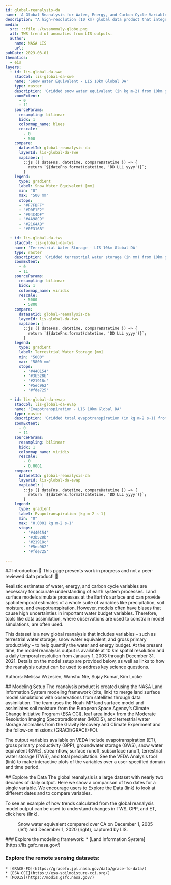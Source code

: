 ```yaml
---
id: global-reanalysis-da
name: 'A Global Reanalysis for Water, Energy, and Carbon Cycle Variables'
description: "A high-resolution (10 km) global data product that integrates NASA’s state-of-the-art model with satellite observations"
media:
  src: ::file ./twsanomaly-globe.png
  alt: TWS trend of anomalies from LIS outputs.
  author:
    name: NASA LIS
    url:
pubDate: 2023-03-01
thematics:
  - eis
layers:
  - id: lis-global-da-swe
    stacCol: lis-global-da-swe
    name: 'Snow Water Equivalent - LIS 10km Global DA'
    type: raster
    description: 'Gridded snow water equivalent (in kg m-2) from 10km global LIS with assimilation'
    zoomExtent:
      - 0
      - 11
    sourceParams:
      resampling: bilinear
      bidx: 1
      colormap_name: blues
      rescale:
        - 0
        - 500
    compare:
      datasetId: global-reanalysis-da
      layerId: lis-global-da-swe
      mapLabel: |
        ::js ({ dateFns, datetime, compareDatetime }) => {
          return `${dateFns.format(datetime, 'DD LLL yyyy')}`;  
        }
    legend:
      type: gradient
      label: Snow Water Equivalent [mm]
      min: "0"
      max: "500 mm"
      stops:
      - "#F7FBFF"
      - "#D0E1F2"
      - "#94C4DF"
      - "#4A98C9"
      - "#2164AB"
      - "#0E316B"

  - id: lis-global-da-tws
    stacCol: lis-global-da-tws
    name: 'Terrestrial Water Storage - LIS 10km Global DA'
    type: raster
    description: 'Gridded terrestrial water storage (in mm) from 10km global LIS with assimilation'
    zoomExtent:
      - 0
      - 11
    sourceParams:
      resampling: bilinear
      bidx: 1
      colormap_name: viridis
      rescale:
        - 5000
        - 5800
    compare:
      datasetId: global-reanalysis-da
      layerId: lis-global-da-tws
      mapLabel: |
        ::js ({ dateFns, datetime, compareDatetime }) => {
          return `${dateFns.format(datetime, 'DD LLL yyyy')}`;
        }
    legend:
      type: gradient
      label: Terrestrial Water Storage [mm]
      min: "5000"
      max: "5800 mm"
      stops:
        - '#440154'
        - '#3b528b'
        - '#21918c'
        - '#5ec962'
        - '#fde725'

  - id: lis-global-da-evap
    stacCol: lis-global-da-evap
    name: 'Evapotranspiration - LIS 10km Global DA'
    type: raster
    description: 'Gridded total evapotranspiration (in kg m-2 s-1) from 10km global LIS with assimilation'
    zoomExtent:
      - 0
      - 11
    sourceParams:
      resampling: bilinear
      bidx: 1
      colormap_name: viridis
      rescale:
        - 0
        - 0.0001
    compare:
      datasetId: global-reanalysis-da
      layerId: lis-global-da-evap
      mapLabel: |
        ::js ({ dateFns, datetime, compareDatetime }) => {
          return `${dateFns.format(datetime, 'DD LLL yyyy')}`;
        }
    legend:
      type: gradient
      label: Evapotranspiration [kg m-2 s-1]
      min: "0"
      max: "0.0001 kg m-2 s-1"
      stops:
        - '#440154'
        - '#3b528b'
        - '#21918c'
        - '#5ec962'
        - '#fde725'

---
```

<Block>
<Prose>
## Introduction
🚧 This page presents work in progress and not a peer-reviewed data product! 🚧

Realistic estimates of water, energy, and carbon cycle variables are necessary for accurate understanding of earth system processes. Land surface models simulate processes at the Earth’s surface and can provide spatiotemporal estimates of a whole suite of variables like precipitation, soil moisture, and evapotranspiration. However, models often have biases that cause high uncertainties in important water budget variables. Therefore, tools like data assimilation, where observations are used to constrain model simulations, are often used.

This dataset is a new global reanalysis that includes variables – such as terrestrial water storage, snow water equivalent, and gross primary productivity – to help quantify the water and energy budget. At the present time, the model reanalysis output is available at 10 km spatial resolution and a daily temporal resolution from January 1, 2003 through December 31, 2021. Details on the model setup are provided below, as well as links to how the reanalysis output can be used to address key science questions.

Authors: Melissa Wrzesien, Wanshu Nie, Sujay Kumar, Kim Locke

</Prose>
</Block>

<Block>
<Prose>
## Modeling Setup
The reanalysis product is created using the NASA Land Information System modeling framework (cite, link) to merge land surface model simulations with observations from satellites through data assimilation. The team uses the Noah-MP land surface model and assimilates soil moisture from the European Space Agency’s Climate Change Initiative Program (ESA CCI), leaf area index from the Moderate Resolution Imaging Spectroradiometer (MODIS), and terrestrial water storage anomalies from the Gravity Recovery and Climate Experiment and the follow-on missions (GRACE/GRACE-FO). 

The output variables available on VEDA include evapotranspiration (ET), gross primary productivity (GPP), groundwater storage (GWS), snow water equivalent (SWE), streamflow, surface runoff, subsurface runoff, terrestrial water storage (TWS), and total precipitation. See the VEDA Analysis tool (link) to make interactive plots of the variables over a user-specified domain and time period.

</Prose>
</Block>

<Block type='full'>
<Prose>
## Explore the Data
The global reanalysis is a large dataset with nearly two decades of daily output. Here we show a comparison of two dates for a single variable. We encourage users to Explore the Data (link) to look at different dates and to compare variables.

To see an example of how trends calculated from the global reanalysis model output can be used to understand changes in TWS, GPP, and ET, click here (link).
</Prose>
  <Figure>
  <Map
    datasetId='global-reanalysis-da'
    layerId='lis-global-da-swe'
    dateTime='2005-12-01'
    zoom={4}
    center={[-116,36]}
    compareDateTime='2020-12-01'
  />
  <Caption
    attrAuthor='NASA'
    attrUrl='https://nasa.gov/'
  >
  Snow water equivalent compared over CA on December 1, 2005 (left) and December 1, 2020 (right), captured by LIS.
</Caption>
  </Figure>
</Block>

<Block>
<Prose>
### Explore the modeling framework:
* [Land Information System](https://lis.gsfc.nasa.gov/)

### Explore the remote sensing datasets:
    * [GRACE-FO](https://gracefo.jpl.nasa.gov/data/grace-fo-data/)
    * [ESA CCI](https://esa-soilmoisture-cci.org/)
    * [MODIS](https://modis.gsfc.nasa.gov/)
</Prose>
</Block>
